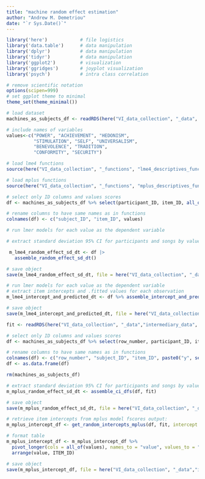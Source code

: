 ```yaml
---
title: "machine random effect estimation"
author: "Andrew M. Demetriou"
date: "`r Sys.Date()`"
---
```


```r
library('here')            # file logistics
library('data.table')      # data manipulation
library('dplyr')           # data manipulation
library('tidyr')           # data manipulation
library('ggplot2')         # visualization
library('ggridges')        # joyplot visualization
library('psych')           # intra class correlation

# remove scientific notation
options(scipen=999)
# set ggplot theme to minimal
theme_set(theme_minimal())

# load dataset
machines_as_subjects_df <- readRDS(here("VI_data_collection", "_data", "machine_response_data", "machines_as_subjects_df.RDS"))

# include names of variables
values<-c("POWER", "ACHIEVEMENT", "HEDONISM",  
          "STIMULATION", "SELF", "UNIVERSALISM", 
          "BENEVOLENCE", "TRADITION",  
          "CONFORMITY", "SECURITY")
```

```r
# load lme4 functions
source(here("VI_data_collection", "_functions", "lme4_descriptives_function_1.7.R"))

# load mplus functions
source(here("VI_data_collection", "_functions", "mplus_descriptives_function_1.6.R"))
```

```r
# select only ID columns and values scores
df <- machines_as_subjects_df %>% select(participant_ID, item_ID, all_of(values))

# rename columns to have same names as in functions
colnames(df) <- c("subject_ID", "item_ID", values)
```

```r
# run lmer models for each value as the dependent variable 

# extract standard deviation 95% CI for participants and songs by value

 m_lme4_random_effect_sd_dt <- df |> 
   assemble_random_effect_sd_dt()

# save object
save(m_lme4_random_effect_sd_dt, file = here("VI_data_collection", "_data","intermediary_data", "m_lme4_random_effect_sd_dt.RDS"))
```

```r
# run lmer models for each value as the dependent variable 
# extract item intercepts and .fitted values for each observation
m_lme4_intercept_and_predicted_dt <- df %>% assemble_intercept_and_predicted_dt()

# save object
save(m_lme4_intercept_and_predicted_dt, file = here("VI_data_collection", "_data", "intermediary_data", "m_lme4_intercept_and_predicted_dt.RDS"))
```

```r
fit <- readRDS(here("VI_data_collection", "_data","intermediary_data", "m_mplus_participant_model_1.0.RDS"))
```

```r
# select only ID columns and values scores
df <- machines_as_subjects_df %>% select(row_number, participant_ID, item_ID, all_of(values))

# rename columns to have same names as in functions
colnames(df) <- c("row_number", "subject_ID", "item_ID", paste0("y", seq(1, 10)))
df <- as.data.frame(df)

rm(machines_as_subjects_df)
```

```r
# extract standard deviation 95% CI for participants and songs by value
m_mplus_random_effect_sd_dt <- assemble_ci_dfs(df, fit)

# save object
save(m_mplus_random_effect_sd_dt, file = here("VI_data_collection", "_data","intermediary_data", "m_mplus_random_effect_sd_dt.RDS"))
```

```r
# retrieve item intercepts from mplus model fscores output:
m_mplus_intercept_df <- get_random_intercepts_mplus(df, fit, intercept = 'item_ID')

# format table
m_mplus_intercept_df <- m_mplus_intercept_df %>% 
  pivot_longer(cols = all_of(values), names_to = "value", values_to = "intercept") %>%
  arrange(value, ITEM_ID)

# save object
save(m_mplus_intercept_df, file = here("VI_data_collection", "_data","intermediary_data", "m_mplus_intercept_df.RDS"))
```


